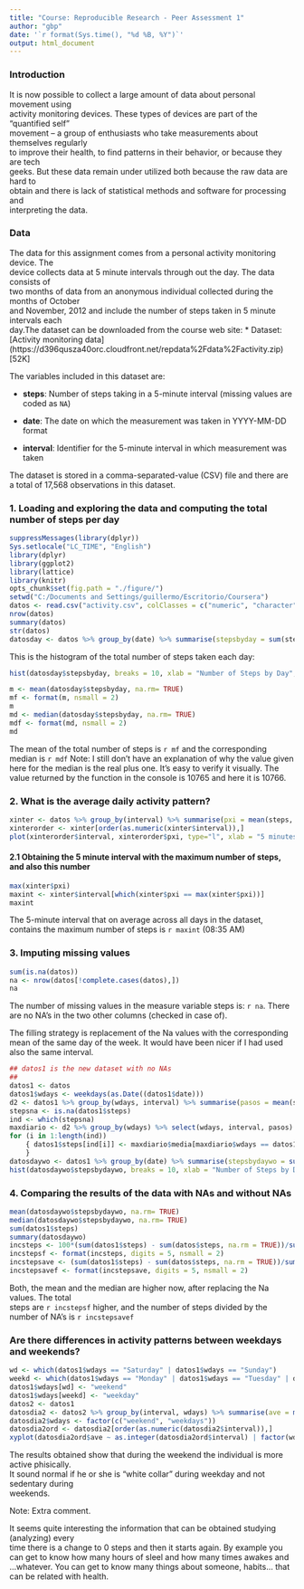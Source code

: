 ```yaml
---
title: "Course: Reproducible Research - Peer Assessment 1"
author: "gbp"
date: '`r format(Sys.time(), "%d %B, %Y")`'
output: html_document
---
```

### Introduction

It is now possible to collect a large amount of data about personal movement using  
activity monitoring devices. These types of devices are part of the "quantified self"  
movement -- a group of enthusiasts who take measurements about themselves regularly  
to improve their health, to find patterns in their behavior, or because they are tech  
geeks. But these data remain under utilized both because the raw data are hard to  
obtain and there is lack of statistical methods and software for processing and  
interpreting the data.

### Data

The data for this assignment comes from a personal activity monitoring device. The  
device collects data at 5 minute intervals through out the day. The data consists of  
two months of data from an anonymous individual collected during the months of October  
and November, 2012 and include the number of steps taken in 5 minute intervals each  
day.The dataset can be downloaded from the course web site:
* Dataset: [Activity monitoring data] (https://d396qusza40orc.cloudfront.net/repdata%2Fdata%2Factivity.zip) [52K]

The variables included in this dataset are:

* **steps**: Number of steps taking in a 5-minute interval (missing
    values are coded as `NA`)

* **date**: The date on which the measurement was taken in YYYY-MM-DD
    format

* **interval**: Identifier for the 5-minute interval in which
    measurement was taken

The dataset is stored in a comma-separated-value (CSV) file and there
are a total of 17,568 observations in this
dataset.

### 1. Loading and exploring the data and computing the total number of steps per day

```r
suppressMessages(library(dplyr))
Sys.setlocale("LC_TIME", "English")
library(dplyr)
library(ggplot2)
library(lattice)
library(knitr)
opts_chunk$set(fig.path = "./figure/")
setwd("C:/Documents and Settings/guillermo/Escritorio/Coursera")
datos <- read.csv("activity.csv", colClasses = c("numeric", "character", "character"))
nrow(datos)
summary(datos)
str(datos)
datosday <- datos %>% group_by(date) %>% summarise(stepsbyday = sum(steps, rm.na = TRUE))
```

This is the histogram of the total number of steps taken each day:

```r
hist(datosday$stepsbyday, breaks = 10, xlab = "Number of Steps by Day", main = "Histogram of total steps by day")
```

```r

m <- mean(datosday$stepsbyday, na.rm= TRUE)
mf <- format(m, nsmall = 2)
m
md <- median(datosday$stepsbyday, na.rm= TRUE)
mdf <- format(md, nsmall = 2)
md
```
The mean of the total number of steps is `r mf` and the corresponding median is `r mdf`
Note: I still don't have an explanation of why the value given here for the median is the real plus one. It's easy to verify it visually. The value returned by the function in the console is 10765 and here it is 10766. 

### 2. What is the average daily activity pattern?
```r

xinter <- datos %>% group_by(interval) %>% summarise(pxi = mean(steps, na.rm=TRUE))
xinterorder <- xinter[order(as.numeric(xinter$interval)),]
plot(xinterorder$interval, xinterorder$pxi, type="l", xlab = "5 minutes Interval", ylab = "Average number of steps per day", main = "24 Hours Time Series Plot")
```

#### 2.1 Obtaining the 5 minute interval with the maximum number of steps, and also this number

```r
max(xinter$pxi)
maxint <- xinter$interval[which(xinter$pxi == max(xinter$pxi))]
maxint
```
The 5-minute interval that on average across all days in the dataset, contains the maximum number of steps is `r maxint` (08:35 AM)

### 3. Imputing missing values

```r

sum(is.na(datos))
na <- nrow(datos[!complete.cases(datos),])
na
```
The number of missing values in the measure variable steps is: `r na`. There are no NA's in the two other columns (checked in case of).

The filling strategy is replacement of the Na values with the corresponding mean of the same day of the week. It would have been nicer if I had used also the same interval.

```r
## datos1 is the new dataset with no NAs
##
datos1 <- datos
datos1$wdays <- weekdays(as.Date((datos1$date)))
d2 <- datos1 %>% group_by(wdays, interval) %>% summarise(pasos = mean(steps, na.rm = TRUE))
stepsna <- is.na(datos1$steps)
ind <- which(stepsna)
maxdiario <- d2 %>% group_by(wdays) %>% select(wdays, interval, pasos) %>% summarise(media = mean(pasos, na.rm = TRUE))
for (i in 1:length(ind))
    { datos1$steps[ind[i]] <- maxdiario$media[maxdiario$wdays == datos1$wdays[ind[i]]]
    }
datosdaywo <- datos1 %>% group_by(date) %>% summarise(stepsbydaywo = sum(steps, na.rm = TRUE))
hist(datosdaywo$stepsbydaywo, breaks = 10, xlab = "Number of Steps by Day", main = "Histogram of total steps by day (no NA's)")
```

### 4. Comparing the results of the data with NAs and without NAs

```r
mean(datosdaywo$stepsbydaywo, na.rm= TRUE)
median(datosdaywo$stepsbydaywo, na.rm= TRUE)
sum(datos1$steps)
summary(datosdaywo)
incsteps <- 100*(sum(datos1$steps) - sum(datos$steps, na.rm = TRUE))/sum(datos$steps, na.rm = TRUE)
incstepsf <- format(incsteps, digits = 5, nsmall = 2)
incstepsave <- (sum(datos1$steps) - sum(datos$steps, na.rm = TRUE))/sum(is.na(datos))
incstepsavef <- format(incstepsave, digits = 5, nsmall = 2)
```
Both, the mean and the median are higher now, after replacing the Na values. The total  
steps are `r incstepsf` higher, and the number of steps divided by the number of NA's is 
`r incstepsavef`

### Are there differences in activity patterns between weekdays and weekends?

```r
wd <- which(datos1$wdays == "Saturday" | datos1$wdays == "Sunday")
weekd <- which(datos1$wdays == "Monday" | datos1$wdays == "Tuesday" | datos1$wdays == "Wednesday" | datos1$wdays == "Thursday" | datos1$wdays == "Friday")
datos1$wdays[wd] <- "weekend"
datos1$wdays[weekd] <- "weekday"
datos2 <- datos1
datosdia2 <- datos2 %>% group_by(interval, wdays) %>% summarise(ave = mean(steps))
datosdia2$wdays <- factor(c("weekend", "weekdays"))
datosdia2ord <- datosdia2[order(as.numeric(datosdia2$interval)),]
xyplot(datosdia2ord$ave ~ as.integer(datosdia2ord$interval) | factor(wdays), data = datosdia2ord, type = "l", layout = c(1, 2), xlab = "5 minutes interval (from 00:00AM to 11:55PM)", ylab = "Average number of steps")
```

The results obtained show that during the weekend the individual is more active phisically.  
It sound normal if he or she is "white collar" during weekday and not sedentary during  
weekends.  

Note: Extra comment.

It seems quite interesting the information that can be obtained studying (analyzing) every  
time there is a change to 0 steps and then it starts again. By example you can get to know
how many hours of sleel and how many times awakes and ...whatever.
You can get to know many things about someone, habits... that can be related with health.
